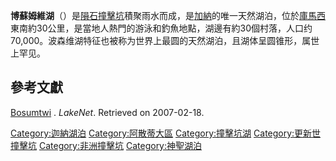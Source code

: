 {{Infobox lake
| 湖泊名稱 = 博蘇姆維湖/波森维湖
| 湖泊照片 = Bosumtwi Worldwind SW.jpg
| 湖泊所在地 = {{flag|Ghana}}
| 座標 = {{coord|6|30.3|N|1|24.5|W|region:GH-AH_type:waterbody_scale:100000|display=inline,title}}
| 湖泊類別 = [[撞擊坑|撞擊坑]]湖
| 流入 = 自然雨水
| 流出 = [[內流湖|沒有]]
| 集水區面積 = 400 平方公里
| 集水區國家 = {{flag|Ghana}}
| 湖泊長度 = 8.6 公里
| 湖泊闊度 = 8.1 公里
| 湖泊面積 = 49 平方公里
| 平均深度 = 45 米
| 最深深度 = 81 米
| 海拔高度 = 150 米}}

'''博蘇姆維湖'''（{{lang-en|Lake Bosumtwi}}）是[[隕石|隕石]][[撞擊坑|撞擊坑]]積聚雨水而成，是[[加納|加納]]的唯一天然湖泊，位於[[庫馬西|庫馬西]]東南約30公里，是當地人熱門的游泳和釣魚地點，湖邊有約30個村落，人口约70,000。波森维湖特征也被称为世界上最圆的天然湖泊，且湖体呈圆锥形，属世上罕见。

==參考文獻==
[http://www.worldlakes.org/lakedetails.asp?lakeid=10252 Bosumtwi] {{Wayback|url=http://www.worldlakes.org/lakedetails.asp?lakeid=10252 |date=20190914061709 }}. ''LakeNet''. Retrieved on 2007-02-18.

{{Authority control}}

{{DEFAULTSORT:Bosumtwi}}
[[Category:迦納湖泊|Category:迦納湖泊]]
[[Category:阿散蒂大區|Category:阿散蒂大區]]
[[Category:撞擊坑湖|Category:撞擊坑湖]]
[[Category:更新世撞擊坑|Category:更新世撞擊坑]]
[[Category:非洲撞擊坑|Category:非洲撞擊坑]]
[[Category:神聖湖泊|Category:神聖湖泊]]

{{Ghana-geo-stub}}